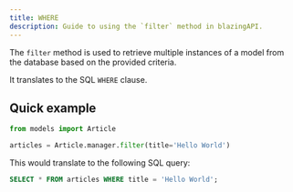 ```yaml
---
title: WHERE
description: Guide to using the `filter` method in blazingAPI.
---
```


The `filter` method is used to retrieve multiple instances of a model from the database based on the provided criteria.

It translates to the SQL `WHERE` clause.

## Quick example

```python
from models import Article

articles = Article.manager.filter(title='Hello World')
```

This would translate to the following SQL query:

```sql
SELECT * FROM articles WHERE title = 'Hello World';
```

